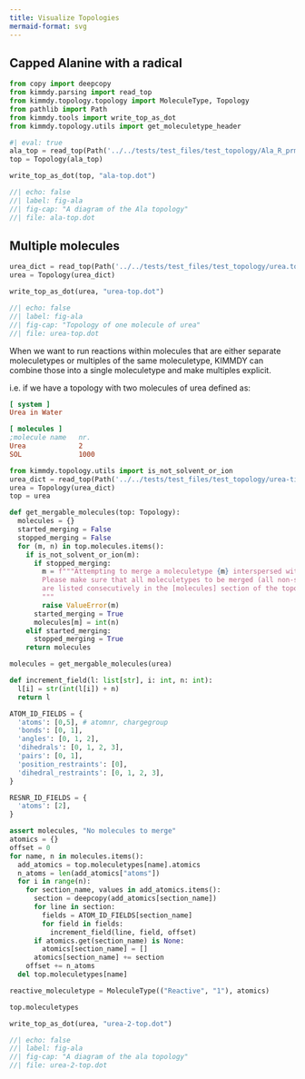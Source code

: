 ```yaml
---
title: Visualize Topologies
mermaid-format: svg
---
```


## Capped Alanine with a radical

```python
from copy import deepcopy
from kimmdy.parsing import read_top
from kimmdy.topology.topology import MoleculeType, Topology
from pathlib import Path
from kimmdy.tools import write_top_as_dot
from kimmdy.topology.utils import get_moleculetype_header
```


```python
#| eval: true
ala_top = read_top(Path('../../tests/test_files/test_topology/Ala_R_prm.top'), use_gmx_dir=False)
top = Topology(ala_top)

write_top_as_dot(top, "ala-top.dot")
```


```dot
//| echo: false
//| label: fig-ala
//| fig-cap: "A diagram of the Ala topology"
//| file: ala-top.dot
```

## Multiple molecules

```python
urea_dict = read_top(Path('../../tests/test_files/test_topology/urea.top'), use_gmx_dir=False)
urea = Topology(urea_dict)

write_top_as_dot(urea, "urea-top.dot")
```


```dot
//| echo: false
//| label: fig-ala
//| fig-cap: "Topology of one molecule of urea"
//| file: urea-top.dot
```


When we want to run reactions within molecules that are either
separate moleculetypes or multiples of the same moleculetype,
KIMMDY can combine those into a single moleculetype and
make multiples explicit.

i.e. if we have a topology with two molecules of urea
defined as:

```ini
[ system ]
Urea in Water

[ molecules ]
;molecule name   nr.
Urea             2
SOL              1000
```


```python
from kimmdy.topology.utils import is_not_solvent_or_ion
urea_dict = read_top(Path('../../tests/test_files/test_topology/urea-times-2.top'), use_gmx_dir=True)
urea = Topology(urea_dict)
top = urea

def get_mergable_molecules(top: Topology):
  molecules = {}
  started_merging = False
  stopped_merging = False
  for (m, n) in top.molecules.items():
    if is_not_solvent_or_ion(m):
      if stopped_merging:
        m = f"""Attempting to merge a moleculetype {m} interspersed with non-merging moleculetypes.
        Please make sure that all moleculetypes to be merged (all non-solvent molecules or ions by default)
        are listed consecutively in the [molecules] section of the topology and in the coordinates file (.gro)
        """
        raise ValueError(m)
      started_merging = True
      molecules[m] = int(n)
    elif started_merging:
      stopped_merging = True
    return molecules

molecules = get_mergable_molecules(urea)

def increment_field(l: list[str], i: int, n: int):
  l[i] = str(int(l[i]) + n)
  return l

ATOM_ID_FIELDS = {
  'atoms': [0,5], # atomnr, chargegroup
  'bonds': [0, 1],
  'angles': [0, 1, 2],
  'dihedrals': [0, 1, 2, 3],
  'pairs': [0, 1],
  'position_restraints': [0],
  'dihedral_restraints': [0, 1, 2, 3],
}

RESNR_ID_FIELDS = {
  'atoms': [2],
}

assert molecules, "No molecules to merge"
atomics = {}
offset = 0
for name, n in molecules.items():
  add_atomics = top.moleculetypes[name].atomics
  n_atoms = len(add_atomics["atoms"])
  for i in range(n):
    for section_name, values in add_atomics.items():
      section = deepcopy(add_atomics[section_name])
      for line in section:
        fields = ATOM_ID_FIELDS[section_name]
        for field in fields:
          increment_field(line, field, offset)
      if atomics.get(section_name) is None:
        atomics[section_name] = []
      atomics[section_name] += section
    offset += n_atoms
  del top.moleculetypes[name]

reactive_moleculetype = MoleculeType(("Reactive", "1"), atomics)

top.moleculetypes
```

```python

write_top_as_dot(urea, "urea-2-top.dot")
```


```dot
//| echo: false
//| label: fig-ala
//| fig-cap: "A diagram of the ala topology"
//| file: urea-2-top.dot
```





